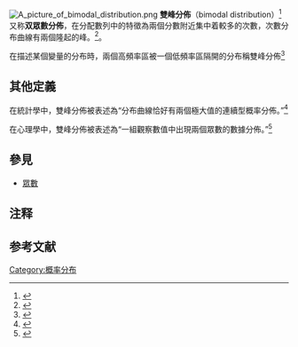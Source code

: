 [[File:A_picture_of_bimodal_distribution.png|thumb]]
'''雙峰分佈'''（bimodal distribution）<ref>{{cite book |author=张厚粲，孙晔，石绍华 |title=《现代英汉－汉英心理学词汇》 |publisher=中国轻工业出版社|isbn=9787501951925}}</ref>又称'''双眾數分佈'''，在分配數列中的特徵為兩個分數{{NoteTag| 把一個單位分成若干等份，表示其中的一份或幾份的數 }}附近集中着較多的次數{{NoteTag| 各組所佔有的總體單位數 }}，次數分布曲線有兩個隆起的峰。<ref>{{cite book |author=车文博 |title=《当代西方心理学新词典》 |publisher=吉林人民出版社|isbn=7206038484}}</ref>。

在描述某個變量的分布時，兩個高頻率區被一個低頻率區隔開的分布稱雙峰分佈<ref>{{cite book |author=王翔朴，王营通，李珏声 |title=《卫生学大辞典》 |publisher=青岛出版社}}</ref>
== 其他定義 ==
在統計學中，雙峰分佈被表述為“分布曲線恰好有兩個極大值的連續型概率分佈。”<ref>{{cite book |author=周概容 |title=《应用统计方法辞典》 |publisher=中国统计出版社}}</ref>

在心理學中，雙峰分佈被表述為“一組觀察數值中出現兩個眾數的數據分佈。”<ref>{{cite book |author=杨治良，郝兴昌 |title=《心理学辞典》 |publisher=上海辞书出版社|isbn=9787532646937}}</ref>

==參見==
*[[眾數_(數學)|眾數]]

== 注释 ==
{{NoteFoot}}

==参考文献==
{{Reflist}}

[[Category:概率分布|Category:概率分布]]